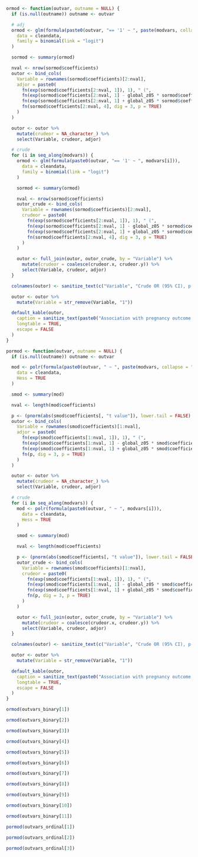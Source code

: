 ```r

ormod <- function(outvar, outname = NULL) {
  if (is.null(outname)) outname <- outvar

  # adj
  ormod <- glm(formula(paste0(outvar, "== '1' ~ ", paste(modvars, collapse = " + "))),
    data = cleandata,
    family = binomial(link = "logit")
  )

  sormod <- summary(ormod)

  nval <- nrow(sormod$coefficients)
  outor <- bind_cols(
    Variable = rownames(sormod$coefficients)[2:nval],
    adjor = paste0(
      fn(exp(sormod$coefficients[2:nval, 1]), 1), " (",
      fn(exp(sormod$coefficients[2:nval, 1] - global_z05 * sormod$coefficients[2:nval, 2]), 1), "-",
      fn(exp(sormod$coefficients[2:nval, 1] + global_z05 * sormod$coefficients[2:nval, 2]), 1), "), ",
      fn(sormod$coefficients[2:nval, 4], dig = 3, p = TRUE)
    )
  )

  outor <- outor %>%
    mutate(crudeor = NA_character_) %>%
    select(Variable, crudeor, adjor)

  # crude
  for (i in seq_along(modvars)) {
    ormod <- glm(formula(paste0(outvar, "== '1' ~ ", modvars[i])),
      data = cleandata,
      family = binomial(link = "logit")
    )

    sormod <- summary(ormod)

    nval <- nrow(sormod$coefficients)
    outor_crude <- bind_cols(
      Variable = rownames(sormod$coefficients)[2:nval],
      crudeor = paste0(
        fn(exp(sormod$coefficients[2:nval, 1]), 1), " (",
        fn(exp(sormod$coefficients[2:nval, 1] - global_z05 * sormod$coefficients[2:nval, 2]), 1), "-",
        fn(exp(sormod$coefficients[2:nval, 1] + global_z05 * sormod$coefficients[2:nval, 2]), 1), "), ",
        fn(sormod$coefficients[2:nval, 4], dig = 3, p = TRUE)
      )
    )

    outor <- full_join(outor, outor_crude, by = "Variable") %>%
      mutate(crudeor = coalesce(crudeor.x, crudeor.y)) %>%
      select(Variable, crudeor, adjor)
  }

  colnames(outor) <- sanitize_text(c("Variable", "Crude OR (95% CI), p-value", "Adjusted OR (95% CI), p-value"))

  outor <- outor %>%
    mutate(Variable = str_remove(Variable, "1"))

  default_kable(outor,
    caption = sanitize_text(paste0("Association with pregnancy outcome - ", outname)),
    longtable = TRUE,
    escape = FALSE
  )
}

pormod <- function(outvar, outname = NULL) {
  if (is.null(outname)) outname <- outvar

  mod <- polr(formula(paste0(outvar, " ~ ", paste(modvars, collapse = " + "))),
    data = cleandata,
    Hess = TRUE
  )

  smod <- summary(mod)

  nval <- length(mod$coefficients)

  p <- (pnorm(abs(smod$coefficients[, "t value"]), lower.tail = FALSE) * 2)[1:nval]
  outor <- bind_cols(
    Variable = rownames(smod$coefficients)[1:nval],
    adjor = paste0(
      fn(exp(smod$coefficients[1:nval, 1]), 1), " (",
      fn(exp(smod$coefficients[1:nval, 1] - global_z05 * smod$coefficients[1:nval, 2]), 1), "-",
      fn(exp(smod$coefficients[1:nval, 1] + global_z05 * smod$coefficients[1:nval, 2]), 1), "), ",
      fn(p, dig = 3, p = TRUE)
    )
  )

  outor <- outor %>%
    mutate(crudeor = NA_character_) %>%
    select(Variable, crudeor, adjor)

  # crude
  for (i in seq_along(modvars)) {
    mod <- polr(formula(paste0(outvar, " ~ ", modvars[i])),
      data = cleandata,
      Hess = TRUE
    )

    smod <- summary(mod)

    nval <- length(mod$coefficients)

    p <- (pnorm(abs(smod$coefficients[, "t value"]), lower.tail = FALSE) * 2)[1:nval]
    outor_crude <- bind_cols(
      Variable = rownames(smod$coefficients)[1:nval],
      crudeor = paste0(
        fn(exp(smod$coefficients[1:nval, 1]), 1), " (",
        fn(exp(smod$coefficients[1:nval, 1] - global_z05 * smod$coefficients[1:nval, 2]), 1), "-",
        fn(exp(smod$coefficients[1:nval, 1] + global_z05 * smod$coefficients[1:nval, 2]), 1), "), ",
        fn(p, dig = 3, p = TRUE)
      )
    )

    outor <- full_join(outor, outor_crude, by = "Variable") %>%
      mutate(crudeor = coalesce(crudeor.x, crudeor.y)) %>%
      select(Variable, crudeor, adjor)
  }

  colnames(outor) <- sanitize_text(c("Variable", "Crude OR (95% CI), p-value", "Adjusted OR (95% CI), p-value"))

  outor <- outor %>%
    mutate(Variable = str_remove(Variable, "1"))

  default_kable(outor,
    caption = sanitize_text(paste0("Association with pregnancy outcome - ", outname)),
    longtable = TRUE,
    escape = FALSE
  )
}
```

\clearpage

```r
ormod(outvars_binary[1])
```

\clearpage

```r
ormod(outvars_binary[2])
```

\clearpage

```r
ormod(outvars_binary[3])
```

\clearpage

```r
ormod(outvars_binary[4])
```

\clearpage

```r
ormod(outvars_binary[5])
```

\clearpage

```r
ormod(outvars_binary[6])
```

\clearpage

```r
ormod(outvars_binary[7])
```

\clearpage

```r
ormod(outvars_binary[8])
```

\clearpage

```r
ormod(outvars_binary[9])
```

\clearpage

```r
ormod(outvars_binary[10])
```

\clearpage

```r
ormod(outvars_binary[11])
```

\clearpage

```r
pormod(outvars_ordinal[1])
```

\clearpage

```r
pormod(outvars_ordinal[2])
```

\clearpage

```r
pormod(outvars_ordinal[3])
```

